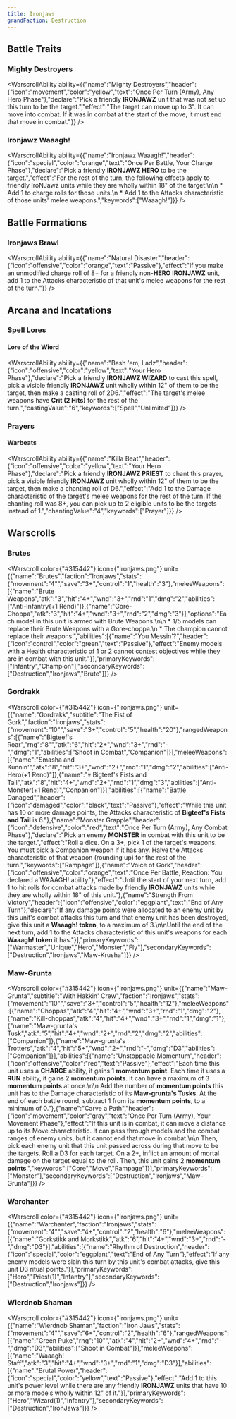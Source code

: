 ```yaml
---
title: Ironjaws
grandFaction: Destruction
---
```



## Battle Traits

### Mighty Destroyers

<WarscrollAbility ability={{"name":"Mighty Destroyers","header":{"icon":"movement","color":"yellow","text":"Once Per Turn (Army), Any Hero Phase"},"declare":"Pick a friendly **IRONJAWZ** unit that was not set up this turn to be the target.","effect":"The target can move up to 3\". It can move into combat. If it was in combat at the start of the move, it must end that move in combat."}} />

### Ironjawz Waaagh!

<WarscrollAbility ability={{"name":"Ironjawz Waaagh!","header":{"icon":"special","color":"orange","text":"Once Per Battle, Your Charge Phase"},"declare":"Pick a friendly **IRONJAWZ HERO** to be the target.","effect":"For the rest of the turn, the following effects apply to friendly IroNJawz units while they are wholly within 18\" of the target:\n\n * Add 1 to charge rolls for those units.\n * Add 1 to the Attacks characteristic of those units' melee weapons.","keywords":["Waaagh!"]}} />



## Battle Formations

### Ironjaws Brawl

<WarscrollAbility ability={{"name":"Natural Disaster","header":{"icon":"offensive","color":"orange","text":"Passive"},"effect":"If you make an unmodified charge roll of 8+ for a friendly non-**HERO IRONJAWZ** unit, add 1 to the Attacks characteristic of that unit's melee weapons for the rest of the turn."}} />



## Arcana and Incatations

### Spell Lores
#### Lore of the Wierd

<WarscrollAbility ability={{"name":"Bash 'em, Ladz","header":{"icon":"offensive","color":"yellow","text":"Your Hero Phase"},"declare":"Pick a friendly **IRONJAWZ WIZARD** to cast this spell, pick a visible friendly **IRONJAWZ** unit wholly within 12\" of them to be the target, then make a casting roll of 2D6.","effect":"The target's melee weapons have **Crit (2 Hits)** for the rest of the turn.","castingValue":"6","keywords":["Spell","Unlimited"]}} />



### Prayers

#### Warbeats

<WarscrollAbility ability={{"name":"Killa Beat","header":{"icon":"offensive","color":"yellow","text":"Your Hero Phase"},"declare":"Pick a friendly **IRONJAWZ PRIEST** to chant this prayer, pick a visible friendly **IRONJAWZ** unit wholly within 12\" of them to be the target, then make a chanting roll of D6.","effect":"Add 1 to the Damage characteristic of the target's melee weapons for the rest of the turn. If the chanting roll was 8+, you can pick up to 2 eligible units to be the targets instead of 1.","chantingValue":"4","keywords":["Prayer"]}} />



## Warscrolls

### Brutes

<Warscroll color={"#315442"} icon={"ironjaws.png"} unit={{"name":"Brutes","faction":"Ironjaws","stats":{"movement":"4\"","save":"3+","control":"1","health":"3"},"meleeWeapons":[{"name":"Brute Weapons","atk":"3","hit":"4+","wnd":"3+","rnd":"1","dmg":"2","abilities":["Anti-Infantry(+1 Rend)"]},{"name":"Gore-Choppa","atk":"3","hit":"4+","wnd":"3+","rnd":"2","dmg":"3"}],"options":"Each model in this unit is armed with Brute Weapons.\n\n * 1/5 models can replace their Brute Weapons with a Gore-choppa.\n * The champion cannot replace their weapons.","abilities":[{"name":"You Messin'?","header":{"icon":"control","color":"green","text":"Passive"},"effect":"Enemy models with a Health characteristic of 1 or 2 cannot contest objectives while they are in combat with this unit."}],"primaryKeywords":["Infantry","Champion"],"secondaryKeywords":["Destruction","Ironjaws","Brute"]}} />

### Gordrakk

<Warscroll color={"#315442"} icon={"ironjaws.png"} unit={{"name":"Gordrakk","subtitle":"The Fist of Gork","faction":"Ironjaws","stats":{"movement":"10\"","save":"3+","control":"5","health":"20"},"rangedWeapons":[{"name":"Bigteef's Roar","rng":"8\"","atk":"6","hit":"2+","wnd":"3+","rnd":"-","dmg":"1","abilities":["Shoot in Combat","Companion"]}],"meleeWeapons":[{"name":"Smasha and Kunnin'","atk":"8","hit":"3+","wnd":"2+","rnd":"1","dmg":"2","abilities":["Anti-Hero(+1 Rend)"]},{"name":"💀 Bigteef's Fists and Tail","atk":"8","hit":"4+","wnd":"2+","rnd":"1","dmg":"3","abilities":["Anti-Monster(+1 Rend)","Conpanion"]}],"abilities":[{"name":"Battle Danaged","header":{"icon":"damaged","color":"black","text":"Passive"},"effect":"While this unit has 10 or more damage points, the Attacks characteristic of **Bigteef's Fists and Tail** is 6."},{"name":"Monster Grapple","header":{"icon":"defensive","color":"red","text":"Once Per Turn (Army), Any Combat Phase"},"declare":"Pick an enemy **MONSTER** in combat with this unit to be the target.","effect":"Roll a dice. On a 3+, pick 1 of the target's weapons. You must pick a Companion weapon if it has any. Halve the Attacks characteristic of that weapon (rounding up) for the rest of the turn.","keywords":["Rampage"]},{"name":"Voice of Gork","header":{"icon":"offensive","color":"orange","text":"Once Per Battle, Reaction: You declared a WAAAGH! ability"},"effect":"Until the start of your next turn, add 1 to hit rolls for combat attacks made by friendly **IRONJAWZ** units while they are wholly within 18\" of this unit."},{"name":"Strength From Victory","header":{"icon":"offensive","color":"eggplant","text":"End of Any Turn"},"declare":"If any damage points were allocated to an enemy unit by this unit's combat attacks this turn and that enemy unit has been destroyed, give this unit a **Waaagh! token**, to a maximum of 3.\n\nUntil the end of the next turn, add 1 to the Attacks characteristic of this unit's weapons for each **Waaagh! token** it has."}],"primaryKeywords":["Warmaster","Unique","Hero","Monster","Fly"],"secondaryKeywords":["Destruction","Ironjaws","Maw-Krusha"]}} />

### Maw-Grunta

<Warscroll color={"#315442"} icon={"ironjaws.png"} unit={{"name":"Maw-Grunta","subtitle":"With Hakkin' Crew","faction":"Ironjaws","stats":{"movement":"10\"","save":"3+","control":"5","health":"12"},"meleeWeapons":[{"name":"Choppas","atk":"4","hit":"4+","wnd":"3+","rnd":"1","dmg":"2"},{"name":"Kill-choppas","atk":"4","hit":"4+","wnd":"3+","rnd":"1","dmg":"1"},{"name":"Maw-grunta's Tusk","atk":"5","hit":"4+","wnd":"2+","rnd":"2","dmg":"2","abilities":["Companion"]},{"name":"Maw-grunta's Trotters","atk":"4","hit":"5+","wnd":"2+","rnd":"-","dmg":"D3","abilities":["Companion"]}],"abilities":[{"name":"Unstoppable Momentum","header":{"icon":"offensive","color":"red","text":"Passive"},"effect":"Each time this unit uses a **CHARGE** ability, it gains 1 **momentum point**. Each time it uses a **RUN** ability, it gains 2 **momentum points**. It can have a maximum of 3 **momentum points** at once.\n\n Add the number of **momentum points** this unit has to the Damage characteristic of its **Maw-grunta's Tusks**. At the end of each battle round, subtract 1 from its **momentum points**, to a minimum of 0."},{"name":"Carve a Path","header":{"icon":"movement","color":"gray","text":"Once Per Turn (Army), Your Movement Phase"},"effect":"If this unit is in combat, it can move a distance up to its Move characteristic. It can pass through models and the combat ranges of enemy units, but it cannot end that move in combat.\n\n Then, pick each enemy unit that this unit passed across during that move to be the targets. Roll a D3 for each target. On a 2+, inflict an amount of mortal damage on the target equal to the roll. Then, this unit gains 2 **momentum points**.","keywords":["Core","Move","Rampage"]}],"primaryKeywords":["Monster"],"secondaryKeywords":["Destruction","Ironjaws","Maw-Grunta"]}} />

### Warchanter

<Warscroll color={"#315442"} icon={"ironjaws.png"} unit={{"name":"Warchanter","faction":"Ironjaws","stats":{"movement":"4\"","save":"4+","control":"2","health":"6"},"meleeWeapons":[{"name":"Gorkstikk and Morkstikk","atk":"6","hit":"4+","wnd":"3+","rnd":"-","dmg":"D3"}],"abilities":[{"name":"Rhythm of Destruction","header":{"icon":"special","color":"eggplant","text":"End of Any Turn"},"effect":"If any enemy models were slain this turn by this unit's combat attacks, give this unit D3 ritual points."}],"primaryKeywords":["Hero","Priest(1)","Infantry"],"secondaryKeywords":["Destruction","Ironjaws"]}} />

### Wierdnob Shaman

<Warscroll color={"#315442"} icon={"ironjaws.png"} unit={{"name":"Wierdnob Shaman","faction":"Iron Jaws","stats":{"movement":"4\"","save":"6+","control":"2","health":"6"},"rangedWeapons":[{"name":"Green Puke","rng":"10\"","atk":"4","hit":"2+","wnd":"4+","rnd":"-","dmg":"D3","abilities":["Shoot in Combat"]}],"meleeWeapons":[{"name":"Waaagh! Staff","atk":"3","hit":"4+","wnd":"3+","rnd":"1","dmg":"D3"}],"abilities":[{"name":"Brutal Power","header":{"icon":"special","color":"yellow","text":"Passive"},"effect":"Add 1 to this unit's power level while there are any friendly **IRONJAWZ** units that have 10 or more models wholly within 12\" of it."}],"primaryKeywords":["Hero","Wizard(1)","Infantry"],"secondaryKeywords":["Destruction","IronJaws"]}} />

